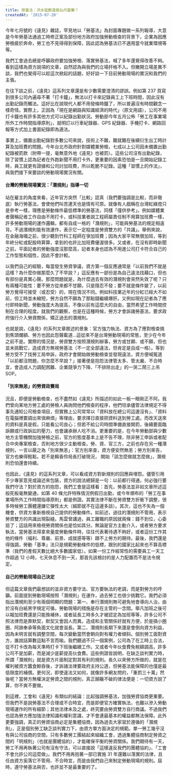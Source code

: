 ```yaml
---
title: 勞基法：洪水猛獸還是仙丹靈藥？
createdAt: '2015-07-20'
---
```


今年七月號的《遠見》雜誌，罕見地以「勞基法」為封面專題做一系列報導，大意是今年勞基法通過工時修正案及部份地方政府加強勞動檢查的背景下，企業為因應勞檢疲於奔命，勞工也不見得得到保障，因此認為勞基法已不適用當今就業環境等等。

我們工會過去總是呼籲政府要加強勞檢、落實勞基法，喊了多年還覺得改善不夠。看到這樣為資方說項的文章，自然認為與我們的立場扞格不入。但撇開立場差異不談，我們也覺得可以趁這次掀起的話題，好好談一下目前勞動現場的實況和我們的主張。

在往下談之前，《遠見》這系列文章還是有少數需要澄清的謬誤。例如第 237 頁寫到很多公司內遍尋不著「打卡鐘」，無法以打卡來記錄員工上下班時間，因此沒有出勤記錄而觸法。這好比在說現代人都不用發條時鐘了，所以普遍沒有時間觀念一樣奇怪。實際上，正因為「現在是網路與知識經濟的時代」（原文用語），公司不用打卡鐘也有許多其他方式可以紀錄出勤狀況。勞動部今年五月公佈「勞工在事業場所外工作時間指導原則」，就明訂以行車紀錄器、GPS 紀錄器、手機打卡、網路回報等方式加上書面紀錄即為適法。

事實上，備置出勤紀錄對多數公司來說，技術上不難，難就難在後續衍生出工時計算及加班費的問題。今年台北市政府針對媒體業勞檢，七成以上公司因未備置出勤紀錄被罰款（附帶一提，毫無意外地《遠見》也被罰）。這些公司沒有出勤紀錄，除了習慣上認為記者在外跑新聞不用打卡外，更重要的因素恐怕是一旦開始記錄工時，員工就更有證據和公司討加班費，所以乾脆不記錄。這種「習慣上的作法」，與我們接下來要談的勞動現場實況有關。

#### 台灣的勞動現場實況：「潛規則」指導一切

站在雇主的角度來看，近年官方突然「比較」認真（我們要強調是比較，而非徹底）執行勞基法，會使他們叫苦連天也是情有可原。就像有人戲稱在台灣紅綠燈只是參考一樣，理應是勞動條件最低標準的勞基法，同樣「僅供參考」。例如媒體業者聲稱記者工作自由不用打卡，或科技業者說工程師屬責任制不用算加班費一樣，許多勞動現場的運作邏輯，都有自成一格的「潛規則」，可能與勞基法的規定相違背。不過潛規則能有效運作，表示它一定程度是勞資雙方的「共識」。舉例來說，在金融海嘯之前，很少聽到竹科工程師在爭加班費；因為大家平常無償加班，等到年終分紅或配股時算算，拿到的也許比加班費優渥很多。又或者，在沒有即時新聞之前，平面記者的勞動強度沒那麼高，記者本身也認為不用進公司打卡符合自己的工作型態和個性，因此不會計較。

以我們自己的經驗，每當發生勞資爭議，資方第一個反應通常是「以前我們不就是這樣？為什麼你做那麼久了不早說？」這反應有一部份是為自己違法找藉口，但也有部份是真實心聲。那麼問題就是，為什麼過去有效的潛規則會突然失效了呢？只有兩種可能性：要不勞方從來都不甘願，只是隱忍不發；要不就是條件變了，以前勞方覺得可接受（或忍受）的，現在情況不同。例如科技業近年的分紅已經大不如前，但工時並未縮短，勞方自然不願為了那點錢繼續爆肝。又例如現在記者為了應付即時新聞，勞動強度大為提高，不像以前有這麼大的自由，當然希望工作時間控制在合理的程度。就我們的觀察，也是在這種時候，勞方才會訴諸勞基法，要求政府強行介入勞資關係，矯正過去的潛規則。

也就是說，《遠見》的系列文章敘述的景象：官方強力執法、資方為了應對檢查搞到焦頭爛額、勞方也因此怨聲載道…這從來不是台灣勞動現場的常態，至少在今年之前不是。實際的情況是，勞資雙方按照潛規則辦事，勞方或甘願、或不願，但也並未挑戰它，造成資方無視勞基法（不一定全部違法，但肯定是自成一格）。等到勞方受不了找勞工局申訴，政府才會開始做勞動檢查並發現違法，資方便喊冤道「以前都沒問題，你怎麼不早說？」接著便是抱怨法律管太多、管太嚴、不合時宜，會造成人力調配困難、企業競爭力下降、「不排除出走」的一哭二鬧三上吊 SOP。

#### 「別來無恙」的勞資政賽局

況且，即便是勞動檢查，也不盡然如《遠見》所描述的如此一板一眼剛正不阿。我們曾向某地方勞工處的勞檢人員詢問他們檢查的程序，他們坦承儘管法律規定不得事先通知公司檢查項目，但實務上公司常常以「資料放在總公司這邊沒有」、「資料在電腦裡要調出來很麻煩」等理由，要求擇日直接把資料送到勞工處。而改天送來的資料是真是假，只能看公司良心；但若不給公司時間準備直接開罰，後續要面臨訴願或行政訴訟的壓力，也會讓承辦人吃不消。更重要的是，在今年勞動部與少數地方主管機關加強勞檢之前，官方的態度基本上是不告不理，除非勞工申訴或者配合中央專案檢查，否則地方很少主動檢查。勞、資、官三方，之前也存在另一種潛規則，一言以蔽之為「別來無恙」：官方別來查，資方便安然無恙；勞方別來告，官方也樂得輕鬆。若不是賴香伶局長打破現況， 開始「該怎麼做就怎麼做」，潛規則恐怕還會持續。

也因此，《遠見》的這系列文章，可以看成資方對新規則的回應與埋怨。儘管引用不少專家意見或論述來包裝，資方的說法總歸是一句：以前都行得通，何必強行要我們守法？對於資方的抱怨，我們工會是這樣看：首先，勞基法並非如文章所述這般死板毫無變通，如第 40 條允許特殊情況例假日出勤，或今年頒布的「勞工在事業場所外工作時間指導原則」都是例證。其實法律不斷在勞資雙方折衝下調整，很多時候勞工團體還嫌它彈性太大（細節就不在這邊多談）。其次，這也不失為一個機會，供資方重新檢視自己提供的勞動條件。如前述，過往的潛規則不管用，表示勞資雙方的共識出現裂縫。馬雲曾講過，員工離職的原因就兩條：錢不到位，心委屈了；這話用來檢視勞資關係也是恰如其分。無論是官方主動介入，或者勞方要求執法，當勞基法得拿來量度勞動條件時，往往代表著待遇不夠好，或者這份工作其他的條件（福利、尊嚴、前景、成就感等等）跟不上勞方的期待。最後，我們還是得強調，勞動「基準」法只是規範勞動條件的低標，跟別的國家比起來也不算高標準（我們的產假天數比絕大多數國家低）。如果一份工作經常性的需要員工一天工作超過 12 小時，七天休息不到一天，那首先該檢討的是人力配置而不是法令規定。

#### 自己的勞動現場自己決定

但這篇文章我們最想談的並非資方要守法、官方要執法的老調，而是對勞方的呼籲。前面提到勞動現場按照「潛規則」在運作，過去勞工也很少挑戰它。我們必須指出潛規則至少有兩個明顯的問題：第一、奉行潛規則無可避免地會導向人治，由於沒有白紙黑字規定可循，勞動現場的措施是存在主管的一念間。舉凡加班之後可以報加班費還是只能換補休，或者延長工時多久才被認定為加班等等，許多公司不照法律而是靠默契，默契又會因人而異。造成和主管關係好就有方便，於是搞小圈圈、阿諛奉承等負面文化就會滋長。第二、潛規則長期下來還是會倒向資方利益，因為未明言就有調整空間，每次變動當然會朝向對有權力者傾斜。個別勞工面對資方，誰說話算數這點不言而喻。我們聽過不只一個案例，公司為了在工時上合法，從不打卡改為每天準時打卡下班後繼續工作。又或者今年伙食費免稅額調高，許多公司不是加薪，而是減少底薪提高伙食費。這些例證皆說明，在缺乏談判實力時，所謂「潛規則」就是資方片面制定對其有利的規則。長久以來勞方所做的，就是在權利被資方蠶食鯨吞後，才訴諸法律要政府主持公道，但勞基法能保障的也僅是最低限度的補償。更何況，即使違法又如何，就像許多網友問的，「重罰三十萬」然後呢？當勞方無權決定勞資之間的規則，真正顛簸不破的律法便是：一切資方說了算，你不爽不要做。

到這裡，工會和《遠見》有類似的結論：比起強調勞基法，加強勞資協商更重要。但我們不是說勞基法不合理或不合時宜，而是即便官方確實執法，也難以滲入勞動現場運作的所有細節；其他法律未及之處，終究要由勞資雙方自行商議。不過我們也認為勞方應加強法律知識和權利意識，才不會連最基本的權益都無法保障。此外更要強調，真正的勞資協商必定是集體協商，因為過去大家習於遵循的「潛規則」，正是個別勞工缺乏談判實力下，由資方單方面決定的規範。單一勞工幾乎沒有與公司協商的空間，只有多數勞工團結起來組織工會，透過集體協商制定勞資之間的「明規則」（也就是團體協約），才能確保平衡的勞資關係。我們期待有一天，勞工不用再執著公司有沒有守法，可以直接說「這樣違反我們的團體協約」、「工會不會允許公司這麼做」。我們不用再抱著一部已實施 31 年還難以落實的法律，且任由資方奚落它不管用、不合時宜，而是由我們自己來制定勞動現場的規則。屆時，遵守勞基法與否，也許並不是最重要的了。
